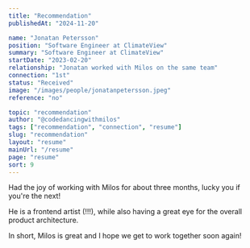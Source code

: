 ```yaml
---
title: "Recommendation"
publishedAt: "2024-11-20"

name: "Jonatan Petersson"
position: "Software Engineer at ClimateView"
summary: "Software Engineer at ClimateView"
startDate: "2023-02-20"
relationship: "Jonatan worked with Milos on the same team"
connection: "1st"
status: "Received"
image: "/images/people/jonatanpetersson.jpeg"
reference: "no"

topic: "recommendation"
author: "@codedancingwithmilos"
tags: ["recommendation", "connection", "resume"]
slug: "recommendation"
layout: "resume"
mainUrl: "/resume"
page: "resume"
sort: 9
---
```


Had the joy of working with Milos for about three months, lucky you if you're the next!

He is a frontend artist (!!!), while also having a great eye for the overall product architecture.

In short, Milos is great and I hope we get to work together soon again!